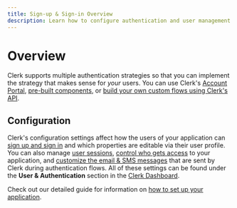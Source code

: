 ```yaml
---
title: Sign-up & Sign-in Overview
description: Learn how to configure authentication and user management for your Clerk application.
---
```


# Overview

Clerk supports multiple authentication strategies so that you can implement the strategy that makes sense for *your* users. You can use Clerk's [Account Portal](/docs/account-portal/overview), [pre-built components](/docs/components/overview), or [build your own custom flows using Clerk's API](/docs/custom-flows/overview). 

## Configuration

Clerk's configuration settings affect how the users of your application can [sign up and sign in](/docs/authentication/configuration/sign-up-sign-in-options) and which properties are editable via their user profile. You can also manage [user sessions](/docs/authentication/configuration/session-options), [control who gets access](/docs/authentication/configuration/restrictions) to your application, and [customize the email & SMS messages](/docs/authentication/configuration/email-options) that are sent by Clerk during authentication flows. All of these settings can be found under the **User & Authentication** section in the [Clerk Dashboard](https://dashboard.clerk.com/).

Check out our detailed guide for information on [how to set up your application](/docs/quickstarts/setup-clerk).